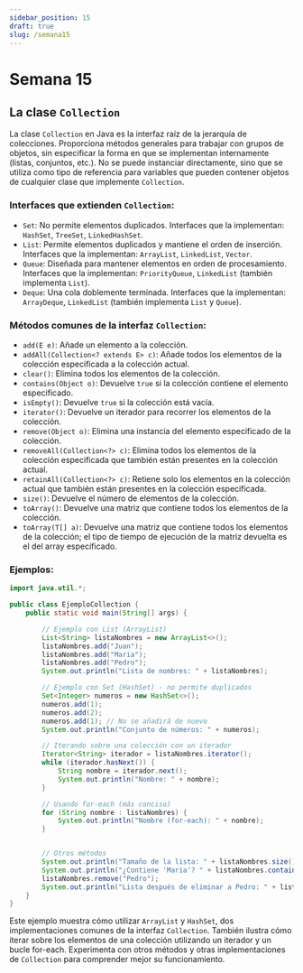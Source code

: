 ```yaml
---
sidebar_position: 15
draft: true
slug: /semana15
---
```


# Semana 15

## La clase `Collection`

La clase `Collection` en Java es la interfaz raíz de la jerarquía de colecciones.  Proporciona métodos generales para trabajar con grupos de objetos, sin especificar la forma en que se implementan internamente (listas, conjuntos, etc.).  No se puede instanciar directamente, sino que se utiliza como tipo de referencia para variables que pueden contener objetos de cualquier clase que implemente `Collection`.

### **Interfaces que extienden `Collection`:**

* `Set`:  No permite elementos duplicados.  Interfaces que la implementan: `HashSet`, `TreeSet`, `LinkedHashSet`.
* `List`:  Permite elementos duplicados y mantiene el orden de inserción.  Interfaces que la implementan: `ArrayList`, `LinkedList`, `Vector`.
* `Queue`:  Diseñada para mantener elementos en orden de procesamiento.  Interfaces que la implementan: `PriorityQueue`, `LinkedList` (también implementa `List`).
* `Deque`:  Una cola doblemente terminada.  Interfaces que la implementan: `ArrayDeque`, `LinkedList` (también implementa `List` y `Queue`).


### **Métodos comunes de la interfaz `Collection`:**

* `add(E e)`: Añade un elemento a la colección.
* `addAll(Collection<? extends E> c)`: Añade todos los elementos de la colección especificada a la colección actual.
* `clear()`: Elimina todos los elementos de la colección.
* `contains(Object o)`: Devuelve `true` si la colección contiene el elemento especificado.
* `isEmpty()`: Devuelve `true` si la colección está vacía.
* `iterator()`: Devuelve un iterador para recorrer los elementos de la colección.
* `remove(Object o)`: Elimina una instancia del elemento especificado de la colección.
* `removeAll(Collection<?> c)`: Elimina todos los elementos de la colección especificada que también están presentes en la colección actual.
* `retainAll(Collection<?> c)`: Retiene solo los elementos en la colección actual que también están presentes en la colección especificada.
* `size()`: Devuelve el número de elementos de la colección.
* `toArray()`: Devuelve una matriz que contiene todos los elementos de la colección.
* `toArray(T[] a)`: Devuelve una matriz que contiene todos los elementos de la colección; el tipo de tiempo de ejecución de la matriz devuelta es el del array especificado.


### **Ejemplos:**

```java
import java.util.*;

public class EjemploCollection {
    public static void main(String[] args) {

        // Ejemplo con List (ArrayList)
        List<String> listaNombres = new ArrayList<>();
        listaNombres.add("Juan");
        listaNombres.add("Maria");
        listaNombres.add("Pedro");
        System.out.println("Lista de nombres: " + listaNombres);

        // Ejemplo con Set (HashSet) - no permite duplicados
        Set<Integer> numeros = new HashSet<>();
        numeros.add(1);
        numeros.add(2);
        numeros.add(1); // No se añadirá de nuevo
        System.out.println("Conjunto de números: " + numeros);

        // Iterando sobre una colección con un iterador
        Iterator<String> iterador = listaNombres.iterator();
        while (iterador.hasNext()) {
            String nombre = iterador.next();
            System.out.println("Nombre: " + nombre);
        }

        // Usando for-each (más conciso)
        for (String nombre : listaNombres) {
            System.out.println("Nombre (for-each): " + nombre);
        }


        // Otros métodos
        System.out.println("Tamaño de la lista: " + listaNombres.size());
        System.out.println("¿Contiene 'Maria'? " + listaNombres.contains("Maria"));
        listaNombres.remove("Pedro");
        System.out.println("Lista después de eliminar a Pedro: " + listaNombres);
    }
}
```


Este ejemplo muestra cómo utilizar `ArrayList` y `HashSet`, dos implementaciones comunes de la interfaz `Collection`.  También ilustra cómo iterar sobre los elementos de una colección utilizando un iterador y un bucle for-each.  Experimenta con otros métodos y otras implementaciones de `Collection` para comprender mejor su funcionamiento.
